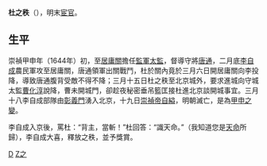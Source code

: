 '''杜之秩'''（{{bd|？年||？年|catIdx=D}}），明末[[宦官|宦官]]。

== 生平 ==
崇禎甲申年（1644年）初，至[[居庸關|居庸關]]擔任[[監軍|監軍]][[太監|太監]]，督導守將[[唐通|唐通]]，二月底[[李自成|李自成]]農民軍攻至居庸關，唐通領軍出關戰鬥，杜於關內竟於三月六日開居庸關向李投降，導致唐通腹背受敵不得不降；三月十五日杜之秩至北京城外，要求進城向守城太監[[曹化淳|曹化淳]]說降，曹未開城門，卻趁夜秘密垂吊籃匡接杜進北京談開城事宜。三月十八李自成部隊由[[彰義門|彰義門]]湧入北京，十九日[[崇禎帝|崇禎帝]][[自縊|自縊]]，明朝滅亡，是為[[甲申之變|甲申之變]]。

李自成入京後，罵杜：“背主，當斬！”杜回答：“識天命。”（我知道您是[[天命|天命]]所歸），李自成大喜，釋放之秩，並予獎賞。

[[Category:明朝宦官|D]]
[[Category:杜姓|Z之]]